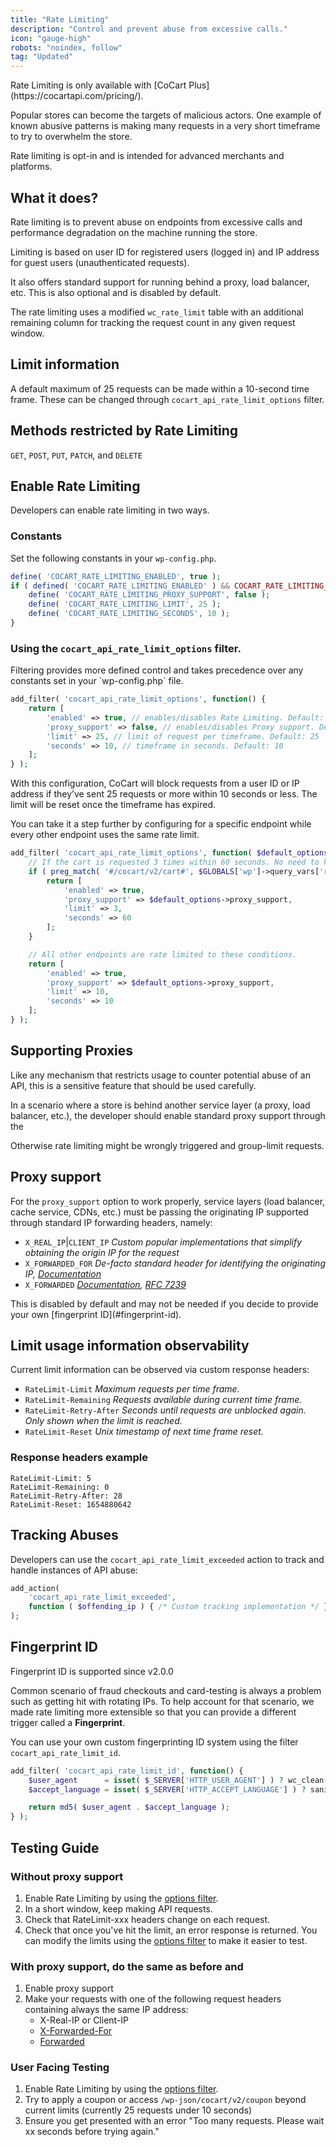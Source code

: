 ```yaml
---
title: "Rate Limiting"
description: "Control and prevent abuse from excessive calls."
icon: "gauge-high"
robots: "noindex, follow"
tag: "Updated"
---
```


<Note>
    Rate Limiting is only available with [CoCart Plus](https://cocartapi.com/pricing/).
</Note>

Popular stores can become the targets of malicious actors. One example of known abusive patterns is making many requests in a very short timeframe to try to overwhelm the store. 

<Info>
    Rate limiting is opt-in and is intended for advanced merchants and platforms.
</Info>

## What it does?

Rate limiting is to prevent abuse on endpoints from excessive calls and performance degradation on the machine running the store.

Limiting is based on user ID for registered users (logged in) and IP address for guest users (unauthenticated requests).

It also offers standard support for running behind a proxy, load balancer, etc. This is also optional and is disabled by default.

The rate limiting uses a modified `wc_rate_limit` table with an additional remaining column for tracking the request count in any given request window.

## Limit information

A default maximum of 25 requests can be made within a 10-second time frame. These can be changed through `cocart_api_rate_limit_options` filter.

## Methods restricted by Rate Limiting

`GET`, `POST`, `PUT`, `PATCH`, and `DELETE`

## Enable Rate Limiting

Developers can enable rate limiting in two ways.

### Constants

Set the following constants in your `wp-config.php`.

```php
define( 'COCART_RATE_LIMITING_ENABLED', true );
if ( defined( 'COCART_RATE_LIMITING_ENABLED' ) && COCART_RATE_LIMITING_ENABLED ) {
    define( 'COCART_RATE_LIMITING_PROXY_SUPPORT', false );
    define( 'COCART_RATE_LIMITING_LIMIT', 25 );
    define( 'COCART_RATE_LIMITING_SECONDS', 10 );
}
```

### Using the `cocart_api_rate_limit_options` filter.

<Note>
    Filtering provides more defined control and takes precedence over any constants set in your `wp-config.php` file.
</Note>

```php
add_filter( 'cocart_api_rate_limit_options', function() {
    return [
        'enabled' => true, // enables/disables Rate Limiting. Default: false
        'proxy_support' => false, // enables/disables Proxy support. Default: false
        'limit' => 25, // limit of request per timeframe. Default: 25
        'seconds' => 10, // timeframe in seconds. Default: 10
    ];
} );
```

With this configuration, CoCart will block requests from a user ID or IP address if they’ve sent 25 requests or more within 10 seconds or less. The limit will be reset once the timeframe has expired.

You can take it a step further by configuring for a specific endpoint while every other endpoint uses the same rate limit.

```php
add_filter( 'cocart_api_rate_limit_options', function( $default_options ) {
    // If the cart is requested 3 times within 60 seconds. No need to keep checking the cart more than that, right?
    if ( preg_match( '#/cocart/v2/cart#', $GLOBALS['wp']->query_vars['rest_route'] ) ) {
        return [
            'enabled' => true,
            'proxy_support' => $default_options->proxy_support,
            'limit' => 3,
            'seconds' => 60
        ];
    }

    // All other endpoints are rate limited to these conditions.
    return [
        'enabled' => true,
        'proxy_support' => $default_options->proxy_support,
        'limit' => 10,
        'seconds' => 10
    ];
} );
```

## Supporting Proxies

Like any mechanism that restricts usage to counter potential abuse of an API, this is a sensitive feature that should be used carefully.

In a scenario where a store is behind another service layer (a proxy, load balancer, etc.), the developer should enable standard proxy support through the

Otherwise rate limiting might be wrongly triggered and group-limit requests.

## Proxy support

For the `proxy_support` option to work properly, service layers (load balancer, cache service, CDNs, etc.) must be passing the originating IP supported through standard IP forwarding headers, namely:

- `X_REAL_IP`|`CLIENT_IP` *Custom popular implementations that simplify obtaining the origin IP for the request*
- `X_FORWARDED_FOR` *De-facto standard header for identifying the originating IP, [Documentation](https://developer.mozilla.org/en-US/docs/Web/HTTP/Headers/X-Forwarded-For)*
- `X_FORWARDED` *[Documentation](https://developer.mozilla.org/en-US/docs/Web/HTTP/Headers/Forwarded), [RFC 7239](https://datatracker.ietf.org/doc/html/rfc7239)*

<Info>
    This is disabled by default and may not be needed if you decide to provide your own [fingerprint ID](#fingerprint-id).
</Info>

## Limit usage information observability

Current limit information can be observed via custom response headers:

- `RateLimit-Limit` *Maximum requests per time frame.*
- `RateLimit-Remaining` *Requests available during current time frame.*
- `RateLimit-Retry-After` *Seconds until requests are unblocked again. Only shown when the limit is reached.*
- `RateLimit-Reset` *Unix timestamp of next time frame reset.*

### Response headers example

```http
RateLimit-Limit: 5
RateLimit-Remaining: 0
RateLimit-Retry-After: 28
RateLimit-Reset: 1654880642
```

## Tracking Abuses

Developers can use the `cocart_api_rate_limit_exceeded` action to track and handle instances of API abuse: 

```php
add_action(
    'cocart_api_rate_limit_exceeded',
    function ( $offending_ip ) { /* Custom tracking implementation */ }
);
```

## Fingerprint ID

<Info>
    Fingerprint ID is supported since v2.0.0
</Info>

Common scenario of fraud checkouts and card-testing is always a problem such as getting hit with rotating IPs. To help account for that scenario, we made rate limiting more extensible so that you can provide a different trigger called a **Fingerprint**.

You can use your own custom fingerprinting ID system using the filter `cocart_api_rate_limit_id`.

```php
add_filter( 'cocart_api_rate_limit_id', function() {
    $user_agent      = isset( $_SERVER['HTTP_USER_AGENT'] ) ? wc_clean( wp_unslash( $_SERVER['HTTP_USER_AGENT'] ) ) : '';
    $accept_language = isset( $_SERVER['HTTP_ACCEPT_LANGUAGE'] ) ? sanitize_text_field( wp_unslash( $_SERVER['HTTP_ACCEPT_LANGUAGE'] ) ) : '';

    return md5( $user_agent . $accept_language );
} );
```

## Testing Guide

### Without proxy support

1. Enable Rate Limiting by using the [options filter](#enable-rate-limiting).
2. In a short window, keep making API requests.
3. Check that RateLimit-xxx headers change on each request.
4. Check that once you've hit the limit, an error response is returned. You can modify the limits using the [options filter](#enable-rate-limiting) to make it easier to test.

### With proxy support, do the same as before and

1. Enable proxy support
2. Make your requests with one of the following request headers containing always the same IP address:
    - X-Real-IP or Client-IP
    - [X-Forwarded-For](https://developer.mozilla.org/en-US/docs/Web/HTTP/Headers/X-Forwarded-For)
    - [Forwarded](https://developer.mozilla.org/en-US/docs/Web/HTTP/Headers/Forwarded)

### User Facing Testing

1. Enable Rate Limiting by using the [options filter](#enable-rate-limiting).
2. Try to apply a coupon or access `/wp-json/cocart/v2/coupon` beyond current limits (currently 25 requests under 10 seconds)
3. Ensure you get presented with an error "Too many requests. Please wait xx seconds before trying again."
